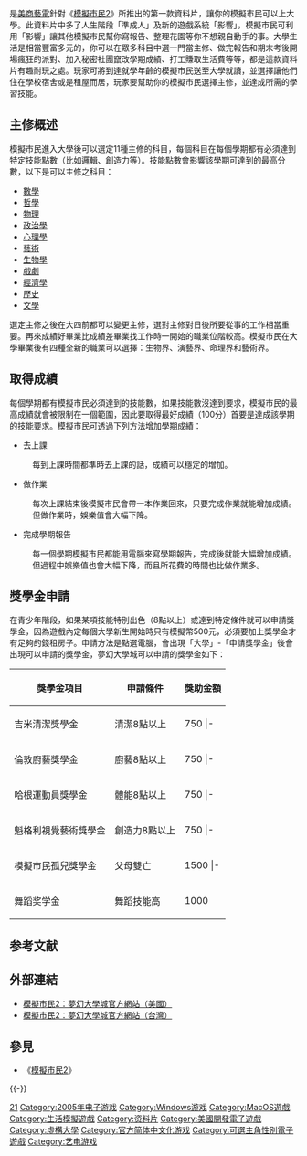 {{noteTA
|G1=Sim
|1=zh-cn:模拟人生2 大学城; zh-tw:模擬市民2：夢幻大學城;
}}
{{Infobox VG
|title= 模擬市民2：夢幻大學城
|english     = The Sims 2: University
|image= 
| official    = {{vgr|CN|模拟人生2 大学城|nocc=yes}}
|developer= [[Maxis|Maxis]]<ref>{{Cite web |url=http://pc.ign.com/objects/716/716133.html |title=IGN: The Sims 2: University<!-- Bot generated title --> |access-date=2009-04-05 |archive-date=2012-02-29 |archive-url=https://web.archive.org/web/20120229215652/http://pc.ign.com/objects/716/716133.html |dead-url=yes }}</ref><ref>{{Cite web |url=http://www.gamespot.com/pc/strategy/thesims2university/index.html |title=The Sims 2 University for PC - The Sims 2 University PC Game - The Sims 2 University Computer Game<!-- Bot generated title --> |access-date=2009-04-05 |archive-date=2011-10-20 |archive-url=https://web.archive.org/web/20111020132115/http://www.gamespot.com/pc/strategy/thesims2university/index.html |dead-url=no }}</ref>
|publisher= {{vgr|WW|[[美商藝電|美商藝電]]|CN|[[中视网元|中视网元]]}}
|designer= 查理·倫敦（Charles London）<br />亨特·豪（Hunter Howe）
|engine= 自研引擎
|genre= [[生活模拟游戏|生活模拟]]
|modes= [[单人电子游戏|单人]]
|platforms= {{spml|[[Microsoft_Windows|Microsoft Windows]]|[[Mac_OS_X|Mac OS X]]}}
|released= '''Windows'''{{vgr|WW|2005年3月11日|CN|2006年10月25日<ref>{{Cite web |url = http://games.sina.com.cn/j/n/2006-10-25/1653172563.shtml |title = 《模拟人生2：大学城》简体中文版国内上市 |author =  |date = 2006-10-25 |publisher = 新浪 |language = zh-cn |accessdate = 2018-05-04 |archive-date = 2019-10-01 |archive-url = https://web.archive.org/web/20191001170602/http://games.sina.com.cn/j/n/2006-10-25/1653172563.shtml |dead-url = no }}</ref>}}
}}

{{vgname|模擬市民2：夢幻大學城|en=The Sims 2: University|cn=模拟人生2 大学城|tw=模擬市民2：夢幻大學城}}是[[美商藝電|美商藝電]]針對《[[模擬市民2|模擬市民2]]》所推出的第一款資料片，讓你的模擬市民可以上大學。此資料片中多了人生階段「準成人」及新的遊戲系統「影響」，模擬市民可利用「影響」讓其他模擬市民幫你寫報告、整理花園等你不想親自動手的事。大學生活是相當豐富多元的，你可以在眾多科目中選一門當主修、做完報告和期末考後開場瘋狂的派對、加入秘密社團竄改學期成績、打工賺取生活費等等，都是這款資料片有趣耐玩之處。玩家可將到達就學年齡的模擬市民送至大學就讀，並選擇讓他們住在學校宿舍或是租屋而居，玩家要幫助你的模擬市民選擇主修，並達成所需的學習技能。

== 主修概述 ==
模擬市民進入大學後可以選定11種主修的科目，每個科目在每個學期都有必須達到特定技能點數（比如邏輯、創造力等）。技能點數會影響該學期可達到的最高分數，以下是可以主修之科目：
* [[數學|數學]]
* [[哲學|哲學]]
* [[物理|物理]]
* [[政治學|政治學]]
* [[心理學|心理學]]
* [[藝術|藝術]]
* [[生物學|生物學]]
* [[戲劇|戲劇]]
* [[經濟學|經濟學]]
* [[歷史|歷史]]
* [[文學|文學]]
選定主修之後在大四前都可以變更主修，選對主修對日後所要從事的工作相當重要。再來成績好畢業比成績差畢業找工作時一開始的職業位階較高。模擬市民在大學畢業後有四種全新的職業可以選擇：生物界、演藝界、命理界和藝術界。

== 取得成績 ==
每個學期都有模擬市民必須達到的技能數，如果技能數沒達到要求，模擬市民的最高成績就會被限制在一個範圍，因此要取得最好成績（100分）首要是達成該學期的技能要求。模擬市民可透過下列方法增加學期成績：
* 去上課
:每到上課時間都準時去上課的話，成績可以穩定的增加。
* 做作業
:每次上課結束後模擬市民會帶一本作業回來，只要完成作業就能增加成績。但做作業時，娛樂值會大幅下降。
* 完成學期報告
:每一個學期模擬市民都能用電腦來寫學期報告，完成後就能大幅增加成績。但過程中娛樂值也會大幅下降，而且所花費的時間也比做作業多。

== 獎學金申請 ==
在青少年階段，如果某項技能特別出色（8點以上）或達到特定條件就可以申請獎學金，因為遊戲內定每個大學新生開始時只有模擬幣500元，必須要加上獎學金才有足夠的錢租房子。申請方法是點選電腦，會出現「大學」-「申請獎學金」後會出現可以申請的獎學金，夢幻大學城可以申請的獎學金如下：

{| border="0"  cellpadding="3px" style="border: 1px solid #999; background-color:#FFFFFF; "
|-align="center" bgcolor="#cccccc"
! 獎學金項目
! 申請條件
! 獎助金額
|-----
| 吉米清潔獎學金
| 清潔8點以上
| 750
|- {{grey row}}
| 班德超人氣獎學金
| 魅力8點以上
| 750
|-----
| 倫敦廚藝獎學金
| 廚藝8點以上
| 750
|- {{grey row}}
| 布尹工程學獎學金
| 技工8點以上
| 750
|-----
| 哈根運動員獎學金
| 體能8點以上
| 750
|- {{grey row}}
| 萊德天才獎學金
| 邏輯8點以上
| 750
|-----
| 魁格利視覺藝術獎學金
| 創造力8點以上
| 750
|- {{grey row}}
| 外星人補助獎學金
| 曾經被外星人綁架
| 1000
|-----
| 模擬市民孤兒獎學金
| 父母雙亡
| 1500
|- {{grey row}}
| 模擬城市博學獎學金
| 成績A-以上
| 1000
|-----
| 舞蹈奖学金
| 舞蹈技能高
| 1000
|}

== 参考文献 ==
{{Reflist|30em}}

== 外部連結 ==
* [https://web.archive.org/web/20070405223517/http://thesims2.ea.com/about/ep1_index.php 模擬市民2：夢幻大學城官方網站（美國）] {{en-US}}
* [https://web.archive.org/web/20071011121010/http://thesims2.ea.com.tw/about/EP1.aspx 模擬市民2：夢幻大學城官方網站（台灣）] {{zh-tw}}

== 參見 ==
{{Portal|电子游戏|大学}}
* 《[[模擬市民2|模擬市民2]]》

{{-}}
{{The Sims series}}

{{DEFAULTSORT:Sims 2, University}}
[[Category:模拟人生系列|21]]
[[Category:2005年电子游戏|Category:2005年电子游戏]]
[[Category:Windows游戏|Category:Windows游戏]]
[[Category:MacOS遊戲|Category:MacOS遊戲]]
[[Category:生活模擬遊戲|Category:生活模擬遊戲]]
[[Category:资料片|Category:资料片]]
[[Category:美國開發電子遊戲|Category:美國開發電子遊戲]]
[[Category:虛構大學|Category:虛構大學]]
[[Category:官方简体中文化游戏|Category:官方简体中文化游戏]]
[[Category:可選主角性別電子遊戲|Category:可選主角性別電子遊戲]]
[[Category:艺电游戏|Category:艺电游戏]]